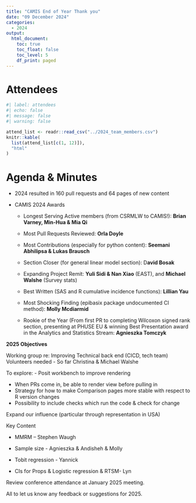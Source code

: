 ```yaml
---
title: "CAMIS End of Year Thank you"
date: "09 December 2024"
categories:
  - 2024
output:
  html_document: 
    toc: true
    toc_float: false
    toc_level: 5
    df_print: paged
---
```


# Attendees

```r
#| label: attendees
#| echo: false
#| message: false
#| warning: false

attend_list <- readr::read_csv("../2024_team_members.csv")
knitr::kable(
  list(attend_list[c(1, 12)]),
  "html"
)
```

# Agenda & Minutes

-   2024 resulted in 160 pull requests and 64 pages of new content

-   CAMIS 2024 Awards

    -   Longest Serving Active members (from CSRMLW to CAMIS!): **Brian Varney, Min-Hua & Mia Qi**

    -   Most Pull Requests Reviewed: **Orla Doyle**

    -   Most Contributions (especially for python content): **Seemani Abhilipsa & Lukas Brausch**

    -   Section Closer (for general linear model section): D**avid Bosak**

    -   Expanding Project Remit: **Yuli Sidi & Nan Xiao** (EAST), and **Michael Walshe** (Survey stats)

    -   Best Written (SAS and R cumulative incidence functions): **Lillian Yau**

    -   Most Shocking Finding (epibasix package undocumented CI method): **Molly Mcdiarmid**

    -   Rookie of the Year (From first PR to completing Wilcoxon signed rank section, presenting at PHUSE EU & winning Best Presentation award in the Analytics and Statistics Stream: **Agnieszka Tomczyk**

**2025 Objectives**

Working group re: Improving Technical back end (CICD, tech team)\
Volunteers needed - So far Christina & Michael Walshe

To explore: - Posit workbench to improve rendering

-   When PRs come in, be able to render view before pulling in
-   Strategy for how to make Comparison pages more stable with respect to R version changes
-   Possibility to include checks which run the code & check for change

Expand our influence (particular through representation in USA)

Key Content

-   MMRM -- Stephen Waugh

-   Sample size - Agnieszka & Andisheh & Molly

-   Tobit regression - Yannick

-   CIs for Props & Logistic regression & RTSM- Lyn

Review conference attendance at January 2025 meeting.

All to let us know any feedback or suggestions for 2025.
